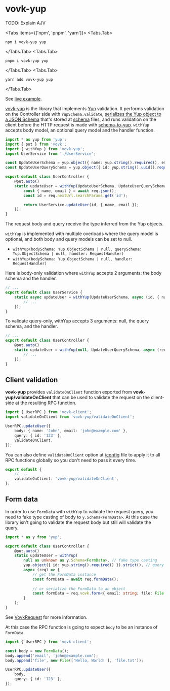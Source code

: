# vovk-yup

TODO: Explain AJV

<Tabs items={['npm', 'pnpm', 'yarn']}>
  <Tabs.Tab>
  ```
  npm i vovk-yup yup
  ```
</Tabs.Tab>
  <Tabs.Tab>
  ```
  pnpm i vovk-yup yup
  ```
  </Tabs.Tab>
  <Tabs.Tab>
  ```
  yarn add vovk-yup yup
  ```
  </Tabs.Tab>
</Tabs>

See [live example](https://vovk-examples.vercel.app/yup).

[vovk-yup](https://github.com/finom/vovk-yup) is the library that implements [Yup](https://github.com/jquense/yup) validation. It performs validation on the Controller side with `YupSchema.validate`, [serializes the Yup object to a JSON Schema](https://www.npmjs.com/package/@sodaru/yup-to-json-schema) that's stored at [schema](/schema) files, and runs validation on the client before the HTTP request is made with [schema-to-yup](https://www.npmjs.com/package/schema-to-yup).  `withYup` accepts body model, an optional query model and the handler function.

```ts filename="/src/modules/user/UserController.ts"
import * as yup from 'yup';
import { put } from 'vovk';
import { withYup } from 'vovk-yup';
import UserService from './UserService';

const UpdateUserSchema = yup.object({ name: yup.string().required(), email: yup.string().email().required() }).strict();
const UpdateUserQuerySchema = yup.object({ id: yup.string().uuid().required() }).strict();

export default class UserController {
    @put.auto()
    static updateUser = withYup(UpdateUserSchema, UpdateUserQuerySchema, async (req) => {
        const { name, email } = await req.json();
        const id = req.nextUrl.searchParams.get('id');

        return UserService.updateUser(id, { name, email });
    });
}
```

The request body and query receive the type inferred from the Yup objects.

`withYup` is implemented with multiple overloads where the query model is optional, and both body and query models can be set to null.

- `withYup(bodySchema: Yup.ObjectSchema | null, querySchema: Yup.ObjectSchema | null, handler: RequestHandler)`
- `withYup(bodySchema: Yup.ObjectSchema | null, handler: RequestHandler)`

Here is body-only validation where `withYup` accepts 2 arguments: the body schema and the handler.

```ts filename="/src/modules/user/UserService.ts"
// ...
export default class UserService {
    static async updateUser = withYup(UpdateUserSchema, async (id, { name, email }) => {
        // ...
    });
}
```

To validate query-only, withYup accepts 3 arguments: null, the query schema, and the handler.

```ts filename="/src/modules/user/UserController.ts"
// ...
export default class UserController {
    @put.auto()
    static updateUser = withYup(null, UpdateUserQuerySchema, async (req) => {
        // ...
    });
}
```


## Client validation

**vovk-yup** provides `validateOnClient` function exported from **vovk-yup/validateOnClient** that can be used to validate the request on the client-side at the resulting RPC function.

```ts
import { UserRPC } from 'vovk-client';
import validateOnClient from 'vovk-yup/validateOnClient';

UserRPC.updateUser({
    body: { name: 'John', email: 'john@example.com' },
    query: { id: '123' },
    validateOnClient,
});
```

You can also define `validateOnClient` option at [/config](/config) file to apply it to all RPC functions globally so you don't need to pass it every time.

```ts filename="vovk.config.mjs"
export default {
    // ...
    validateOnClient: 'vovk-yup/validateOnClient',
};
```



## Form data

In order to use `FormData` with `withYup` to validate the request query, you need to fake type casting of body to `y.Schema<FormData>`. At this case the library isn't going to validate the request body but still will validate the query.

```ts filename="/src/modules/user/UserController.ts"
import * as y from 'yup';

export default class UserController {
    @put.auto()
    static updateUser = withYup(
        null as unknown as y.Schema<FormData>, // fake type casting
        yup.object({ id: yup.string().required() }).strict(), // query model
        async (req) => {
            // get the FormData instance
            const formData = await req.formData();
            
            // or serialize the FormData to an object
            const formData = req.vovk.form<{ email: string; file: File }>();
        }
    );
}
```
See [VovkRequest](/controller/request) for more information.

At this case the RPC function is going to expect `body` to be an instance of `FormData`.

```ts
import { UserRPC } from 'vovk-client';

const body = new FormData();
body.append('email', 'john@example.com');
body.append('file', new File(['Hello, World!'], 'file.txt'));

UserRPC.updateUser({
    body,
    query: { id: '123' },
});
```